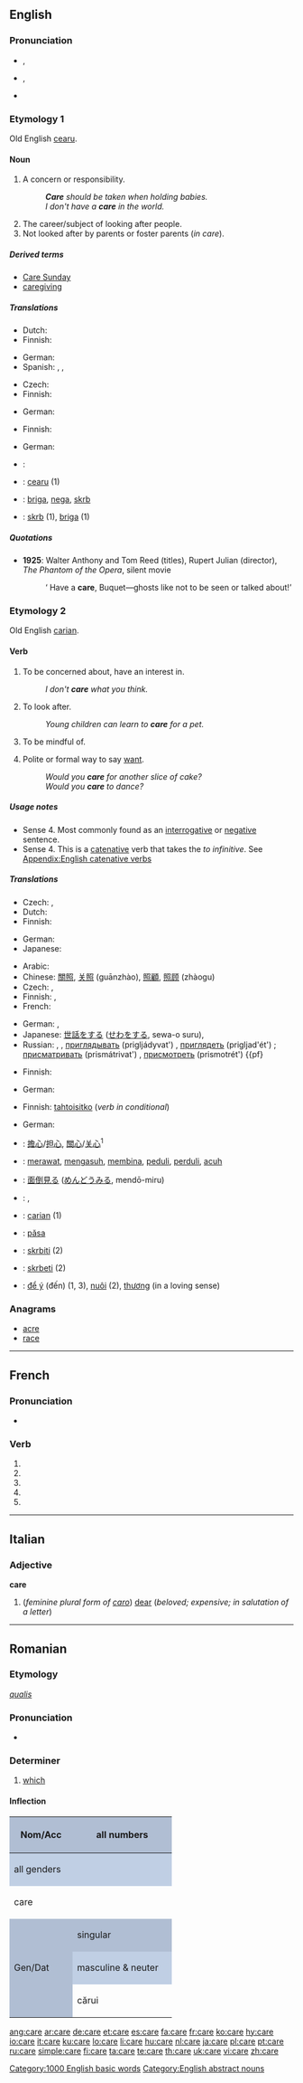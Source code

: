 {{also|carè|caré|çare}}
==English==

{{rank|following|fell|different|388|care|war|short|able}}

===Pronunciation===
* {{a|RP}} {{IPA|/kɛə/}}, {{SAMPA|/kE@/}}
* {{a|GenAm}} {{IPA|/kɛɹ/}}, {{SAMPA|/kEr/}}
* {{audio|en-us-care.ogg|Audio (US)}}
*: {{rhymes|ɛə(r)}}

===Etymology 1===
Old English [[cearu]].

====Noun====
{{en-noun|s|-}}

# A concern or responsibility.
#: '''''Care''' should be taken when holding babies.''
#: ''I don't have a '''care''' in the world.''
# The career/subject of looking after people.
# Not looked after by parents or foster parents (''in care'').

=====Derived terms=====
* [[Care Sunday]]
* [[caregiving]]

=====Translations=====
{{trans-top|concern or responsibility}}
* Dutch: {{t|nl|zorg}}
* Finnish: {{t+|fi|huoli}}
{{trans-mid}}
* German: {{t+|de|Sorge|f}}
* Spanish: {{t-|es|atención|f}}, {{t-|es|cuidado|m}}, {{t-|es|esmero|m}}
{{trans-bottom}}

{{trans-top|career/subject of looking after people}}
* Czech: {{t-|cs|péče|f}}
* Finnish: {{t|fi|hoitoala}}
{{trans-mid}}
* German: {{t+|de|Pflege|f}}
{{trans-bottom}}

{{trans-top|not looked after by parents or foster parents (''in care'')}}
* Finnish: {{t|fi|huosta}}
{{trans-mid}}
* German: {{t+|de|Pflege|f}}
{{trans-bottom}}

{{checktrans-top}}
{{checktrans-mid}}
* {{ttbc|Kurdish}}: {{ku-Arab|[[ئاگا]]}}
* {{ttbc|Old English}}: [[cearu]] {{f}} (1)
* {{ttbc|Serbian}}: [[briga]], [[nega]], [[skrb]]
* {{ttbc|Slovene}}: [[skrb]] {{f}} (1), [[briga]] (1)
{{trans-bottom}}

=====Quotations=====
* '''1925''': Walter Anthony and Tom Reed (titles), Rupert Julian (director), ''The Phantom of the Opera'', silent movie
*: ‘<!--sic-->Have a '''care''', Buquet—ghosts like not to be seen or talked about!’

===Etymology 2===
Old English [[carian]].

====Verb====
{{en-verb|cares|caring|cared}}

# {{intransitive}} To be concerned about, have an interest in.
#: ''I don't '''care''' what you think.''
# {{intransitive}} To look after.
#: ''Young children can learn to '''care''' for a pet.''
# {{intransitive}} To be mindful of.
# Polite or formal way to say [[want]].
#: ''Would you '''care''' for another slice of cake?''
#: ''Would you '''care''' to dance?''

=====Usage notes=====
* Sense 4. Most commonly found as an [[interrogative]] or [[negative]] sentence.
* Sense 4. This is a [[catenative]] verb that takes the ''to infinitive''. See [[Appendix:English catenative verbs]]

=====Translations=====
{{trans-top|to be concerned about}}
* Czech: {{t-|cs|starat se}},  {{t-|cs|starat}}
* Dutch: {{t|nl|zorgen}}
* Finnish: {{t+|fi|välittää}}
{{trans-mid}}
* German: {{t+|de|sorgen}}
* Japanese: {{t+|ja|構う|tr=kamau|sc=Jpan}}
{{trans-bottom}}

{{trans-top|to look after}}
* Arabic: {{t|ar|اهتم|tr=ihtamma|sc=Arab}}
* Chinese: [[關照]], [[关照]] (guānzhào), [[照顧]], [[照顾]] (zhàogu)
* Czech: {{t-|cs|pečovat}}, {{t-|cs|starat se}}
* Finnish: {{t+|fi|hoitaa}}, {{t+|fi|huolehtia}}
* French: {{t+|fr|soigner}}
{{trans-mid}}
* German: {{t+|de|kümmern}}, {{t+|de|pflegen}}
* Japanese: [[世話]]をする ([[せわ]]をする, sewa-o suru), {{t|ja|面倒を見る|tr=mendō-o miru|sc=Jpan}}
* Russian: {{t|ru|заботиться|tr=zabótit'sja|sc=Cyrl}}, {{t|ru|ухаживать|tr=uxáživat'|sc=Cyrl}}, [[приглядывать]] (prigljádyvat') {{impf}}, [[приглядеть]] (prigljad'ét') {{pf}}; [[присматривать]] (prismátrivat') {{impf}}, [[присмотреть]] (prismotrét') {{pf}
{{trans-bottom}}

{{trans-top|to be mindful of}}
* Finnish: {{t+|fi|välittää}}
{{trans-mid}}
* German: {{t+|de|kümmern}}
{{trans-bottom}}

{{trans-top|to want, politely}}
* Finnish: [[tahtoa|tahtoisitko]] (''verb in conditional'')
{{trans-mid}}
* German: {{t+|de|respektieren}}
{{trans-bottom}}

{{checktrans-top}}
* {{ttbc|Chinese}}: [[擔心]]/[[担心]], [[關心]]/[[关心]]<sup>1</sup>
* {{ttbc|Indonesian}}: [[rawat|merawat]], [[asuh|mengasuh]], [[bina|membina]], [[peduli]], [[perduli]], [[acuh]]
* {{ttbc|Japanese}}: [[面倒見る]] ([[めんどうみる]], mendō-miru)
* {{ttbc|Kurdish}}: {{ku-Arab|[[گوێ]]}}, {{ku-Arab|[[گوێدان]]}}
{{trans-mid}}
* {{ttbc|Old English}}: [[carian]] (1)
* {{ttbc|Romanian}}: [[păsa]]
* {{ttbc|Serbian}}: [[skrbiti]] (2)
* {{ttbc|Slovene}}: [[skrbeti]] (2)
* {{ttbc|Vietnamese}}: [[để ý]] (đến) (1, 3), [[nuôi]] (2), [[thương]] (in a loving sense)
{{trans-bottom}}

===Anagrams===
* [[acre]]
* [[race]]

[[Category:1000 English basic words]]
[[Category:English abstract nouns]]

----

==French==

===Pronunciation===
* {{IPA|lang=fr|/kaʁ/}}
{{homophones|car|carent|cares|carre|carrent|carre|quarre|quarres|quarrent|quart|quart|lang=fr}}

===Verb===
{{fr-verb form}}

# {{form of|[[first-person|First-person]] [[singular]] [[present indicative]]|carer|lang=French}}
# {{form of|[[third-person|Third-person]] [[singular]] [[present indicative]]| carer|lang=French}}
# {{form of|First-person singular [[present subjunctive]]|carer|lang=French}}
# {{form of|[[third-person|Third-person]] singular [[present subjunctive]]| carer|lang=French}}
# {{form of|Second-person singular [[imperative]]|carer|lang=French}}

----

==Italian==

===Adjective===
'''care''' {{f}} {{p}}

# (''feminine plural form of [[caro]]'') [[dear]] (''beloved; expensive; in salutation of a letter'')

----

==Romanian==

===Etymology===
{{etyl|la|ro}} ''[[qualis]]''

===Pronunciation===
* {{IPA|[ˈkare]|lang=ro}}

===Determiner===
{{infl|ro|determiner}}

# [[which]]

====Inflection====
{{rfc|template needed}}
{| style="background:#F0F0F0;text-align:center"

|-
! rowspan=3 style="height:4em;width:6em;background:#b0bed3" | Nom/Acc
! colspan=3 style="background:#b0bed3" | all numbers
|-
! colspan=3 style="background:#c0cfe4" | all genders
|-
| colspan=3 | care

|-
! rowspan=3 style="height:4em;background:#b0bed3" | Gen/Dat
! colspan="2" style="background:#b0bed3" | singular
! style="background:#b0bed3" | plural
|-
! style="width:10em;background:#c0cfe4" | masculine & neuter
! style="width:10em;background:#c0cfe4" | feminine
! style="width:10em;background:#c0cfe4" | all genders
|-
| cărui
| cărei
| căror
|}

[[ang:care]]
[[ar:care]]
[[de:care]]
[[et:care]]
[[es:care]]
[[fa:care]]
[[fr:care]]
[[ko:care]]
[[hy:care]]
[[io:care]]
[[it:care]]
[[ku:care]]
[[lo:care]]
[[li:care]]
[[hu:care]]
[[nl:care]]
[[ja:care]]
[[pl:care]]
[[pt:care]]
[[ru:care]]
[[simple:care]]
[[fi:care]]
[[ta:care]]
[[te:care]]
[[th:care]]
[[uk:care]]
[[vi:care]]
[[zh:care]]